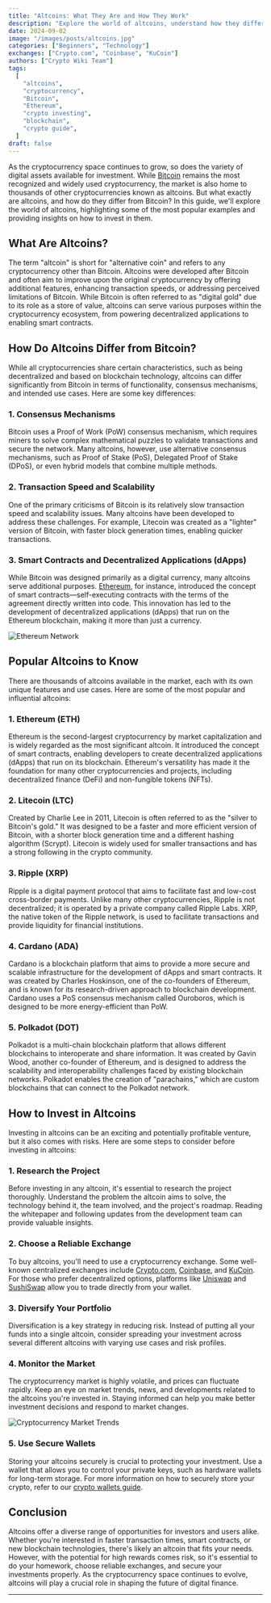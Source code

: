 ```yaml
---
title: "Altcoins: What They Are and How They Work"
description: "Explore the world of altcoins, understand how they differ from Bitcoin, and discover popular altcoins, their unique features, and how to invest in them."
date: 2024-09-02
image: "/images/posts/altcoins.jpg"
categories: ["Beginners", "Technology"]
exchanges: ["Crypto.com", "Coinbase", "KuCoin"]
authors: ["Crypto Wiki Team"]
tags:
  [
    "altcoins",
    "cryptocurrency",
    "Bitcoin",
    "Ethereum",
    "crypto investing",
    "blockchain",
    "crypto guide",
  ]
draft: false
---
```


As the cryptocurrency space continues to grow, so does the variety of digital assets available for investment. While [Bitcoin](/what-is-bitcoin) remains the most recognized and widely used cryptocurrency, the market is also home to thousands of other cryptocurrencies known as altcoins. But what exactly are altcoins, and how do they differ from Bitcoin? In this guide, we'll explore the world of altcoins, highlighting some of the most popular examples and providing insights on how to invest in them.

## What Are Altcoins?

The term "altcoin" is short for "alternative coin" and refers to any cryptocurrency other than Bitcoin. Altcoins were developed after Bitcoin and often aim to improve upon the original cryptocurrency by offering additional features, enhancing transaction speeds, or addressing perceived limitations of Bitcoin. While Bitcoin is often referred to as "digital gold" due to its role as a store of value, altcoins can serve various purposes within the cryptocurrency ecosystem, from powering decentralized applications to enabling smart contracts.

## How Do Altcoins Differ from Bitcoin?

While all cryptocurrencies share certain characteristics, such as being decentralized and based on blockchain technology, altcoins can differ significantly from Bitcoin in terms of functionality, consensus mechanisms, and intended use cases. Here are some key differences:

### 1. **Consensus Mechanisms**

Bitcoin uses a Proof of Work (PoW) consensus mechanism, which requires miners to solve complex mathematical puzzles to validate transactions and secure the network. Many altcoins, however, use alternative consensus mechanisms, such as Proof of Stake (PoS), Delegated Proof of Stake (DPoS), or even hybrid models that combine multiple methods.

### 2. **Transaction Speed and Scalability**

One of the primary criticisms of Bitcoin is its relatively slow transaction speed and scalability issues. Many altcoins have been developed to address these challenges. For example, Litecoin was created as a "lighter" version of Bitcoin, with faster block generation times, enabling quicker transactions.

### 3. **Smart Contracts and Decentralized Applications (dApps)**

While Bitcoin was designed primarily as a digital currency, many altcoins serve additional purposes. [Ethereum](/what-is-ethereum), for instance, introduced the concept of smart contracts—self-executing contracts with the terms of the agreement directly written into code. This innovation has led to the development of decentralized applications (dApps) that run on the Ethereum blockchain, making it more than just a currency.

![Ethereum Network](/images/posts/ethereum.jpg)

## Popular Altcoins to Know

There are thousands of altcoins available in the market, each with its own unique features and use cases. Here are some of the most popular and influential altcoins:

### 1. **Ethereum (ETH)**

Ethereum is the second-largest cryptocurrency by market capitalization and is widely regarded as the most significant altcoin. It introduced the concept of smart contracts, enabling developers to create decentralized applications (dApps) that run on its blockchain. Ethereum's versatility has made it the foundation for many other cryptocurrencies and projects, including decentralized finance (DeFi) and non-fungible tokens (NFTs).

### 2. **Litecoin (LTC)**

Created by Charlie Lee in 2011, Litecoin is often referred to as the "silver to Bitcoin's gold." It was designed to be a faster and more efficient version of Bitcoin, with a shorter block generation time and a different hashing algorithm (Scrypt). Litecoin is widely used for smaller transactions and has a strong following in the crypto community.

### 3. **Ripple (XRP)**

Ripple is a digital payment protocol that aims to facilitate fast and low-cost cross-border payments. Unlike many other cryptocurrencies, Ripple is not decentralized; it is operated by a private company called Ripple Labs. XRP, the native token of the Ripple network, is used to facilitate transactions and provide liquidity for financial institutions.

### 4. **Cardano (ADA)**

Cardano is a blockchain platform that aims to provide a more secure and scalable infrastructure for the development of dApps and smart contracts. It was created by Charles Hoskinson, one of the co-founders of Ethereum, and is known for its research-driven approach to blockchain development. Cardano uses a PoS consensus mechanism called Ouroboros, which is designed to be more energy-efficient than PoW.

### 5. **Polkadot (DOT)**

Polkadot is a multi-chain blockchain platform that allows different blockchains to interoperate and share information. It was created by Gavin Wood, another co-founder of Ethereum, and is designed to address the scalability and interoperability challenges faced by existing blockchain networks. Polkadot enables the creation of "parachains," which are custom blockchains that can connect to the Polkadot network.

## How to Invest in Altcoins

Investing in altcoins can be an exciting and potentially profitable venture, but it also comes with risks. Here are some steps to consider before investing in altcoins:

### 1. **Research the Project**

Before investing in any altcoin, it's essential to research the project thoroughly. Understand the problem the altcoin aims to solve, the technology behind it, the team involved, and the project's roadmap. Reading the whitepaper and following updates from the development team can provide valuable insights.

### 2. **Choose a Reliable Exchange**

To buy altcoins, you'll need to use a cryptocurrency exchange. Some well-known centralized exchanges include [Crypto.com](/exchanges/cryptocom), [Coinbase](/exchanges/coinbase), and [KuCoin](/exchanges/kucoin). For those who prefer decentralized options, platforms like [Uniswap](https://app.uniswap.org/) and [SushiSwap](https://www.sushi.com/swap) allow you to trade directly from your wallet.

### 3. **Diversify Your Portfolio**

Diversification is a key strategy in reducing risk. Instead of putting all your funds into a single altcoin, consider spreading your investment across several different altcoins with varying use cases and risk profiles.

### 4. **Monitor the Market**

The cryptocurrency market is highly volatile, and prices can fluctuate rapidly. Keep an eye on market trends, news, and developments related to the altcoins you're invested in. Staying informed can help you make better investment decisions and respond to market changes.

![Cryptocurrency Market Trends](/images/posts/investing.jpg)

### 5. **Use Secure Wallets**

Storing your altcoins securely is crucial to protecting your investment. Use a wallet that allows you to control your private keys, such as hardware wallets for long-term storage. For more information on how to securely store your crypto, refer to our [crypto wallets guide](/how-to-store-crypto).

## Conclusion

Altcoins offer a diverse range of opportunities for investors and users alike. Whether you're interested in faster transaction times, smart contracts, or new blockchain technologies, there's likely an altcoin that fits your needs. However, with the potential for high rewards comes risk, so it's essential to do your homework, choose reliable exchanges, and secure your investments properly. As the cryptocurrency space continues to evolve, altcoins will play a crucial role in shaping the future of digital finance.

---
